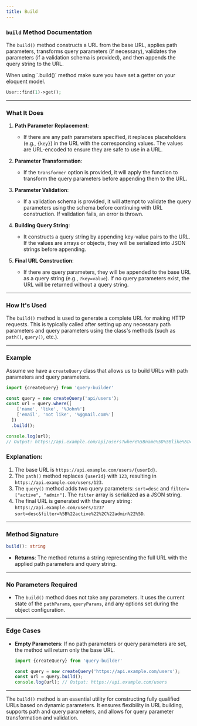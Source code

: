 ```yaml
---
title: Build
---
```

### `build` Method Documentation

The `build()` method constructs a URL from the base URL, applies path parameters, transforms query parameters (if necessary), validates the parameters (if a validation schema is provided), and then appends the query string to the URL.

<Note type="warning">
When using `.build()` method make sure you have set a getter on your eloquent model.

```php
User::find(1)->get();
```
</Note>

---

### What It Does

1. **Path Parameter Replacement**: 
   - If there are any path parameters specified, it replaces placeholders (e.g., `{key}`) in the URL with the corresponding values. The values are URL-encoded to ensure they are safe to use in a URL.

2. **Parameter Transformation**:
   - If the `transformer` option is provided, it will apply the function to transform the query parameters before appending them to the URL.

3. **Parameter Validation**:
   - If a validation schema is provided, it will attempt to validate the query parameters using the schema before continuing with URL construction. If validation fails, an error is thrown.

4. **Building Query String**:
   - It constructs a query string by appending key-value pairs to the URL. If the values are arrays or objects, they will be serialized into JSON strings before appending.

5. **Final URL Construction**:
   - If there are query parameters, they will be appended to the base URL as a query string (e.g., `?key=value`). If no query parameters exist, the URL will be returned without a query string.

---

### How It's Used

The `build()` method is used to generate a complete URL for making HTTP requests. This is typically called after setting up any necessary path parameters and query parameters using the class's methods (such as `path()`, `query()`, etc.).

---

### Example

Assume we have a `createQuery` class that allows us to build URLs with path parameters and query parameters.

```typescript
import {createQuery} from 'query-builder'

const query = new createQuery('api/users');
const url = query.where([
    ['name', 'like', '%John%']
    ['email', 'not like', '%@gmail.com%']
  ])
  .build();

console.log(url);
// Output: https://api.example.com/api/users?where%5Bname%5D%5Blike%5D=%25John%25
```

### Explanation:
1. The base URL is `https://api.example.com/users/{userId}`.
2. The `path()` method replaces `{userId}` with `123`, resulting in `https://api.example.com/users/123`.
3. The `query()` method adds two query parameters: `sort=desc` and `filter=["active", "admin"]`. The `filter` array is serialized as a JSON string.
4. The final URL is generated with the query string: `https://api.example.com/users/123?sort=desc&filter=%5B%22active%22%2C%22admin%22%5D`.

---

### Method Signature

```typescript
build(): string
```

- **Returns**: The method returns a string representing the full URL with the applied path parameters and query string.

---

### No Parameters Required

- The `build()` method does not take any parameters. It uses the current state of the `pathParams`, `queryParams`, and any options set during the object configuration.

---

### Edge Cases
- **Empty Parameters**: If no path parameters or query parameters are set, the method will return only the base URL.
  
  ```typescript
  import {createQuery} from 'query-builder'

  const query = new createQuery('https://api.example.com/users');
  const url = query.build();
  console.log(url); // Output: https://api.example.com/users
  ```
---

The `build()` method is an essential utility for constructing fully qualified URLs based on dynamic parameters. It ensures flexibility in URL building, supports path and query parameters, and allows for query parameter transformation and validation.